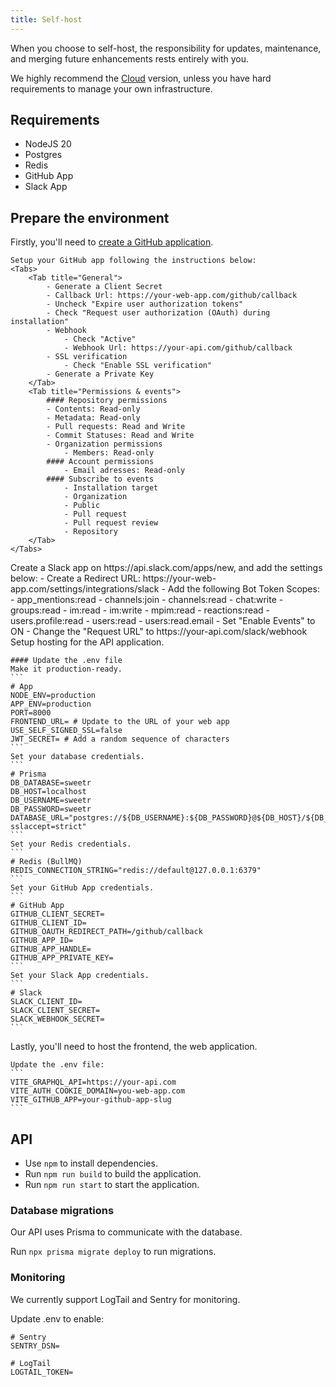 ```yaml
---
title: Self-host
---
```


When you choose to self-host, the responsibility for updates, maintenance, and
merging future enhancements rests entirely with you.

<Tip>
  We highly recommend the <a href="/get-started/cloud">Cloud</a> version, unless
  you have hard requirements to manage your own infrastructure.
</Tip>

## Requirements

- NodeJS 20
- Postgres
- Redis
- GitHub App
- Slack App

## Prepare the environment

<Steps>
  <Step title="Create a GitHub Application">
    Firstly, you'll need to <a href="https://docs.github.com/en/apps/creating-github-apps/registering-a-github-app/registering-a-github-app">create a GitHub application</a>.  
    
    Setup your GitHub app following the instructions below:
    <Tabs>
        <Tab title="General">
            - Generate a Client Secret
            - Callback Url: https://your-web-app.com/github/callback
            - Uncheck "Expire user authorization tokens"
            - Check "Request user authorization (OAuth) during installation"
            - Webhook
                - Check "Active"
                - Webhook Url: https://your-api.com/github/callback
            - SSL verification
                - Check "Enable SSL verification"
            - Generate a Private Key
        </Tab>
        <Tab title="Permissions & events">
            #### Repository permissions
            - Contents: Read-only
            - Metadata: Read-only
            - Pull requests: Read and Write
            - Commit Statuses: Read and Write
            - Organization permissions
                - Members: Read-only
            #### Account permissions
                - Email adresses: Read-only
            #### Subscribe to events
                - Installation target
                - Organization
                - Public
                - Pull request
                - Pull request review
                - Repository
        </Tab>
    </Tabs>
  </Step>
  <Step title="Create a Slack App">
    Create a Slack app on https://api.slack.com/apps/new, and add the settings below:
      <Tabs>
          <Tab title="OAuth & Permissions">
              - Create a Redirect URL: https://your-web-app.com/settings/integrations/slack
              - Add the following Bot Token Scopes:
                - app_mentions:read
                - channels:join
                - channels:read
                - chat:write
                - groups:read
                - im:read
                - im:write
                - mpim:read
                - reactions:read
                - users.profile:read
                - users:read
                - users:read.email
          </Tab>
          <Tab title="Event Subscriptions">
            - Set "Enable Events" to ON
            - Change the "Request URL" to https://your-api.com/slack/webhook
          </Tab>
      </Tabs>
  </Step>
  <Step title="Host API">
    Setup hosting for the API application.

    #### Update the .env file
    Make it production-ready.
    ```
    # App
    NODE_ENV=production
    APP_ENV=production
    PORT=8000
    FRONTEND_URL= # Update to the URL of your web app
    USE_SELF_SIGNED_SSL=false
    JWT_SECRET= # Add a random sequence of characters
    ```
    Set your database credentials.
    ```
    # Prisma
    DB_DATABASE=sweetr
    DB_HOST=localhost
    DB_USERNAME=sweetr
    DB_PASSWORD=sweetr
    DATABASE_URL="postgres://${DB_USERNAME}:${DB_PASSWORD}@${DB_HOST}/${DB_DATABASE}?sslaccept=strict"
    ```
    Set your Redis credentials.
    ```
    # Redis (BullMQ)
    REDIS_CONNECTION_STRING="redis://default@127.0.0.1:6379"
    ```
    Set your GitHub App credentials.
    ```
    # GitHub App
    GITHUB_CLIENT_SECRET=
    GITHUB_CLIENT_ID=
    GITHUB_OAUTH_REDIRECT_PATH=/github/callback
    GITHUB_APP_ID=
    GITHUB_APP_HANDLE=
    GITHUB_APP_PRIVATE_KEY=
    ```
    Set your Slack App credentials.
    ```
    # Slack
    SLACK_CLIENT_ID=
    SLACK_CLIENT_SECRET=
    SLACK_WEBHOOK_SECRET=
    ```

  </Step>
  <Step title="Host Web App">
    Lastly, you'll need to host the frontend, the web application.

    Update the .env file:
    ```
    VITE_GRAPHQL_API=https://your-api.com
    VITE_AUTH_COOKIE_DOMAIN=you-web-app.com
    VITE_GITHUB_APP=your-github-app-slug
    ```

  </Step>
</Steps>

## API

- Use `npm` to install dependencies.
- Run `npm run build` to build the application.
- Run `npm run start` to start the application.

### Database migrations

Our API uses Prisma to communicate with the database.

Run `npx prisma migrate deploy` to run migrations.

### Monitoring

We currently support LogTail and Sentry for monitoring.

Update .env to enable:

```
# Sentry
SENTRY_DSN=

# LogTail
LOGTAIL_TOKEN=
```
